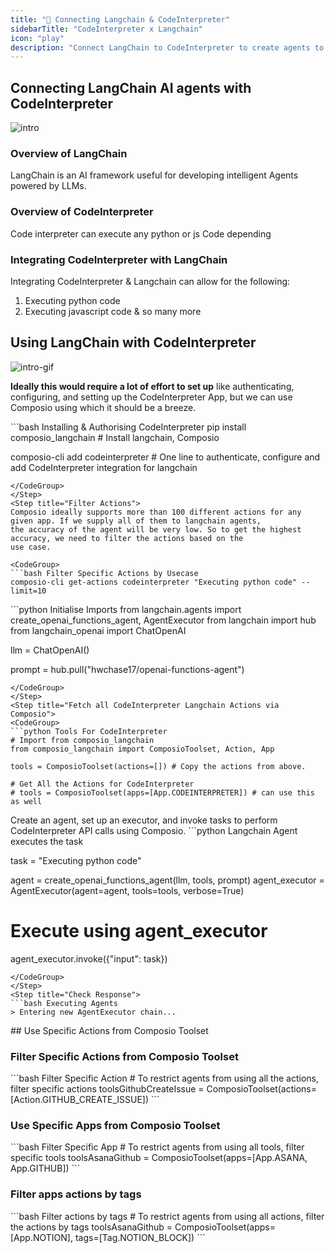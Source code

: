 ```yaml
---
title: "🚀 Connecting Langchain & CodeInterpreter"
sidebarTitle: "CodeInterpreter x Langchain"
icon: "play"
description: "Connect LangChain to CodeInterpreter to create agents to perform tasks using natural language"
---
```


## Connecting LangChain AI agents with CodeInterpreter
![intro](/media/intro.jpg)

### Overview of LangChain

LangChain is an AI framework useful for developing intelligent Agents powered by LLMs.

### Overview of CodeInterpreter

Code interpreter can execute any python or js Code depending

### Integrating CodeInterpreter with LangChain

Integrating CodeInterpreter & Langchain can allow for the following:

1. Executing python code
2. Executing javascript code
& so many more

## Using LangChain with CodeInterpreter
![intro-gif](/media/intro.gif)
<Steps>
<Step title="Setting Up the Environment">

**Ideally this would require a lot of effort to set up** like authenticating, configuring, and setting up the CodeInterpreter App, but we can use Composio using which it should be a breeze.

<CodeGroup>
```bash Installing & Authorising CodeInterpreter
pip install composio_langchain # Install langchain, Composio 

composio-cli add codeinterpreter # One line to authenticate, configure and add CodeInterpreter integration for langchain
```
</CodeGroup>
</Step>
<Step title="Filter Actions">
Composio ideally supports more than 100 different actions for any given app. If we supply all of them to langchain agents, 
the accuracy of the agent will be very low. So to get the highest accuracy, we need to filter the actions based on the 
use case.

<CodeGroup>
```bash Filter Specific Actions by Usecase
composio-cli get-actions codeinterpreter "Executing python code" --limit=10
```
</CodeGroup>

</Step>
<Step title="Import Base Packages">

<CodeGroup>
```python Initialise Imports
from langchain.agents import create_openai_functions_agent, AgentExecutor
from langchain import hub
from langchain_openai import ChatOpenAI


llm = ChatOpenAI()

prompt = hub.pull("hwchase17/openai-functions-agent")
```
</CodeGroup>
</Step>
<Step title="Fetch all CodeInterpreter Langchain Actions via Composio">
<CodeGroup>
```python Tools For CodeInterpreter
# Import from composio_langchain
from composio_langchain import ComposioToolset, Action, App

tools = ComposioToolset(actions=[]) # Copy the actions from above. 

# Get All the Actions for CodeInterpreter
# tools = ComposioToolset(apps=[App.CODEINTERPRETER]) # can use this as well
```
</CodeGroup>
</Step>
<Step title="Execute the Agent">
Create an agent, set up an executor, and invoke tasks to perform CodeInterpreter API calls using Composio. 
<CodeGroup>
```python Langchain Agent executes the task

task = "Executing python code"

agent = create_openai_functions_agent(llm, tools, prompt)
agent_executor = AgentExecutor(agent=agent, tools=tools, verbose=True)

# Execute using agent_executor
agent_executor.invoke({"input": task})
```
</CodeGroup>
</Step>
<Step title="Check Response">
```bash Executing Agents
> Entering new AgentExecutor chain...
```
</Step>
</Steps>
## Use Specific Actions from Composio Toolset

### Filter Specific Actions from Composio Toolset

<CodeGroup>
```bash Filter Specific Action
# To restrict agents from using all the actions, filter specific actions
toolsGithubCreateIssue = ComposioToolset(actions=[Action.GITHUB_CREATE_ISSUE])
```
</CodeGroup>

### Use Specific Apps from Composio Toolset
<CodeGroup>
```bash Filter Specific App
# To restrict agents from using all tools, filter specific tools
toolsAsanaGithub = ComposioToolset(apps=[App.ASANA, App.GITHUB])
```
</CodeGroup>

### Filter apps actions by tags 
<CodeGroup>
```bash Filter actions by tags
# To restrict agents from using all actions, filter the actions by tags
toolsAsanaGithub = ComposioToolset(apps=[App.NOTION], tags=[Tag.NOTION_BLOCK])
```
</CodeGroup>

